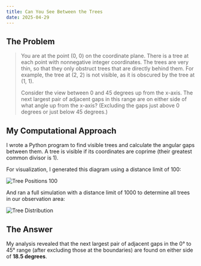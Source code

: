 ```yaml
---
title: Can You See Between the Trees
date: 2025-04-29
---
```


## The Problem

> You are at the point (0, 0) on the coordinate plane. There is a tree at each point with nonnegative integer coordinates. The trees are very thin, so that they only obstruct trees that are directly behind them. For example, the tree at (2, 2) is not visible, as it is obscured by the tree at (1, 1).
>
> Consider the view between 0 and 45 degrees up from the x-axis. The next largest pair of adjacent gaps in this range are on either side of what angle up from the x-axis? (Excluding the gaps just above 0 degrees or just below 45 degrees.)

## My Computational Approach

I wrote a Python program to find visible trees and calculate the angular gaps between them. A tree is visible if its coordinates are coprime (their greatest common divisor is 1).

For visualization, I generated this diagram using a distance limit of 100:

![Tree Positions 100](/_static/images/tree_positions_100.png)

And ran a full simulation with a distance limit of 1000 to determine all trees in our observation area:

![Tree Distribution](/_static/images/tree_angle_differences.png)

## The Answer

My analysis revealed that the next largest pair of adjacent gaps in the 0° to 45° range (after excluding those at the boundaries) are found on either side of **18.5 degrees**.